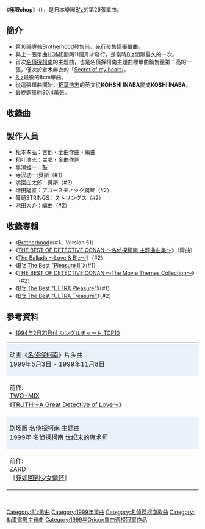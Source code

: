 {{Infobox Single |
| Name           = 極限chop<br />{{lang|ja|ギリギリchop}}
| Artist         = [[B'z|B'z]]
| Album          = [[Brotherhood_(B'z专辑)|Brotherhood]]
| Cover          = B'z girigirichop.jpg 
| Released       = 1999年6月9日
| Format         = 8cm [[單曲|單曲CD]]
| Recorded       = 
| Genre          = [[硬式搖滾|硬式搖滾]]<br/>[[流行搖滾|流行搖滾]]<br/>[[J-POP|J-POP]]（[[動畫歌曲|動畫歌曲]]）
| Length         = 8:11
| Label          = [[VERMILLION_RECORDS|Rooms RECORDS]]
| Writer         = [[稻葉浩志|稻葉浩志]]（全作詞）<br/>[[松本孝弘|松本孝弘]]（全作曲）
| Producer       = [[松本孝弘|松本孝弘]]
| Certification  = 三白金（[[日本唱片協會|日本唱片協會]]）
| Chart position = * 週間最高排行第1位（[[Oricon公信榜|Oricon]]）
* 1999年度年間第19位（[[Oricon公信榜|Oricon]]）
| Last single    = [[HOME|HOME]] <br /> （1998年）
| This single    = '''極限chop''' <br /> （1999年）
| Next single    = [[今夜月の見える丘に|今夜月の見える丘に]]<br />（2000年）
}}
《'''極限chop'''》（{{lang|ja|ギリギリchop}}），是日本樂團[[B'z|B'z]]的第26張單曲。
==簡介==
*第10張專輯[[Brotherhood_(B'z专辑)|Brotherhood]]發售前，先行發售這張單曲。
*與上一張單曲[[HOME|HOME]]間隔11個月才發行，是當時[[B'z|B'z]]間隔最久的一次。
*首次[[名偵探柯南|名偵探柯南]]的主題曲，也是名偵探柯南主題曲裡單曲銷售量第二高的一張，僅次於倉木麻衣的「[[Secret_of_my_heart|Secret of my heart]]」。
*[[B'z|B'z]]最後的8cm單曲。
*從這張單曲開始，[[稻葉浩志|稻葉浩志]]的英文從'''KOHSHI INABA'''變成'''KOSHI INABA'''。
*最終銷量約80.4萬張。

==收錄曲==
{{Tracklist
| title1 = 極限chop
| note1 = ギリギリchop
| longnote1 = [[日本電視台|日本電視台]]卡通《[[名侦探柯南|名侦探柯南]]》片頭曲・1999年5月3日 - 1999年11月8日
| length1 = 4:01

| title2 = ONE
| length2 = 4:10
| longnote2 =電影《[[名侦探柯南：世纪末的魔术师|名侦探柯南：世纪末的魔术师]]》主題曲
}}

==製作人員==
*松本孝弘：吉他・全曲作曲・編曲
*稻叶浩志：主唱・全曲作詞
*黒瀬蛙一：鼓
*寺沢功一:貝斯（#1）
*満園庄太郎：貝斯（#2）
*増田隆宣：アコースティック鋼琴（#2）
*篠崎STRINGS：ストリングス（#2）
*池田大介：編曲（#2）

==收錄專輯==
*《[[Brotherhood_(B'z专辑)|Brotherhood]]》（#1、Version 51）
*《[[THE_BEST_OF_DETECTIVE_CONAN_〜名侦探柯南_主题曲曲集〜|THE BEST OF DETECTIVE CONAN 〜名侦探柯南 主题曲曲集〜]]》（両曲）
*《[[The_Ballads_〜Love_&_B'z〜|The Ballads 〜Love & B'z〜]]》（#2）
*《[[B'z_The_Best_"Pleasure_II"|B'z The Best "Pleasure II"]]》（#1）
*《[[THE_BEST_OF_DETECTIVE_CONAN_〜The_Movie_Themes_Collection〜|THE BEST OF DETECTIVE CONAN 〜The Movie Themes Collection〜]]》（#2）
*《[[B'z_The_Best_"ULTRA_Pleasure"|B'z The Best "ULTRA Pleasure"]]》（#1）
*《[[B'z_The_Best_"ULTRA_Treasure"|B'z The Best "ULTRA Treasure"]]》（#2）

==參考資料==
*[https://web.archive.org/web/20101221085701/http://musictvprogram.com/corner-ranking-1994-2-21.html     1994年2月21日付 シングルチャート TOP10]

{| border="2" cellspacing="0" style="margin-left: auto; margin-right: auto;"
|- style="text-align: center;"
|colspan="3" style="background-color: #EBF1F9;"|动画《[[名侦探柯南_(动画)|名侦探柯南]]》片头曲<br />1999年5月3日 - 1999年11月8日
|- style="text-align: center; font-size: smaller;"
| style="width: 30%;"|前作:<br />[[TWO-MIX|TWO-MIX]]<br />《[[TRUTH～A_Great_Detective_of_Love～|TRUTH～A Great Detective of Love～]]》
| style="width: 40%;"|[[B'z|B'z]]<br />《'''咬牙一击'''》
| style="width: 30%;"|次作:<br />[[Garnet_Crow|Garnet Crow]]<br />《[[Mysterious_Eyes|Mysterious Eyes]]》
|- style="text-align: center;"
|colspan="3" style="background-color: #EBF1F9;"|[[名侦探柯南动画集数列表#剧场版|剧场版 名侦探柯南]] 主题曲<br />1999年 [[名侦探柯南_世纪末的魔术师|名侦探柯南 世纪末的魔术师]]
|- style="text-align: center; font-size: smaller;"
| style="width: 30%;"|前作:<br />[[ZARD|ZARD]]<br />《[[转动命运之轮|宛如回到少女情怀]]》
| style="width: 40%;"|[[B'z|B'z]]<br />《'''ONE'''》
| style="width: 30%;"|次作:<br />[[小松未步|小松未步]]<br />《[[因為有你_(小松未步單曲)|因為有你]]》
|}
<br/>
{{B'z}}
{{名侦探柯南}}
{{DEFAULTSORT:Giri Giri Chop}}
[[Category:B'z歌曲|Category:B'z歌曲]]
[[Category:1999年單曲|Category:1999年單曲]]
[[Category:名偵探柯南歌曲|Category:名偵探柯南歌曲]]
[[Category:動畫電影主題曲|Category:動畫電影主題曲]]
[[Category:1999年Oricon單曲週榜冠軍作品|Category:1999年Oricon單曲週榜冠軍作品]]